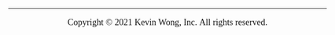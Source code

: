 <style type="text/css">

body {
   font-family: "Times New Roman";
   font-size: 18px;
}

</style>

<hr />

<center>Copyright &copy; 2021 Kevin Wong, Inc. All rights reserved.</center>
